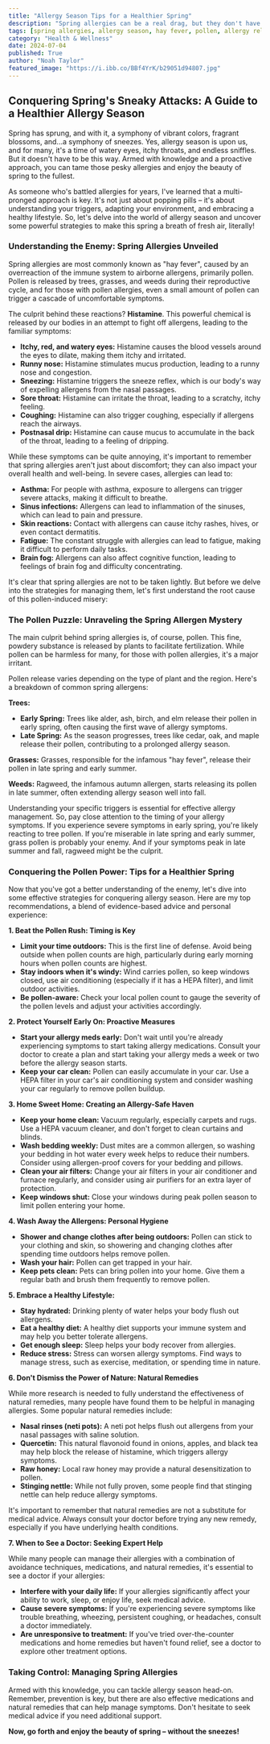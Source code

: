 ```yaml
---
title: "Allergy Season Tips for a Healthier Spring"
description: "Spring allergies can be a real drag, but they don't have to ruin your enjoyment of the season. This blog post provides practical tips to manage your allergies, from understanding triggers to creating an allergy-safe environment and exploring natural remedies. Get ready to conquer spring allergies and enjoy the beauty of the season."
tags: [spring allergies, allergy season, hay fever, pollen, allergy relief, allergy tips, allergy management, natural remedies, health, wellness]
category: "Health & Wellness"
date: 2024-07-04
published: True
author: "Noah Taylor"
featured_image: "https://i.ibb.co/BBf4YrK/b29051d94807.jpg"
---
```


## Conquering Spring's Sneaky Attacks: A Guide to a Healthier Allergy Season

Spring has sprung, and with it, a symphony of vibrant colors, fragrant blossoms, and...a symphony of sneezes. Yes, allergy season is upon us, and for many, it's a time of watery eyes, itchy throats, and endless sniffles. But it doesn't have to be this way. Armed with knowledge and a proactive approach, you can tame those pesky allergies and enjoy the beauty of spring to the fullest.

As someone who's battled allergies for years, I've learned that a multi-pronged approach is key. It's not just about popping pills – it's about understanding your triggers, adapting your environment, and embracing a healthy lifestyle. So, let's delve into the world of allergy season and uncover some powerful strategies to make this spring a breath of fresh air, literally!

### Understanding the Enemy: Spring Allergies Unveiled

Spring allergies are most commonly known as "hay fever", caused by an overreaction of the immune system to airborne allergens, primarily pollen. Pollen is released by trees, grasses, and weeds during their reproductive cycle, and for those with pollen allergies, even a small amount of pollen can trigger a cascade of uncomfortable symptoms.

The culprit behind these reactions? **Histamine**.  This powerful chemical is released by our bodies in an attempt to fight off allergens, leading to the familiar symptoms:

* **Itchy, red, and watery eyes:**  Histamine causes the blood vessels around the eyes to dilate, making them itchy and irritated.
* **Runny nose:** Histamine stimulates mucus production, leading to a runny nose and congestion.
* **Sneezing:**  Histamine triggers the sneeze reflex, which is our body's way of expelling allergens from the nasal passages.
* **Sore throat:**  Histamine can irritate the throat, leading to a scratchy, itchy feeling.
* **Coughing:**  Histamine can also trigger coughing, especially if allergens reach the airways.
* **Postnasal drip:** Histamine can cause mucus to accumulate in the back of the throat, leading to a feeling of dripping.

While these symptoms can be quite annoying, it's important to remember that spring allergies aren't just about discomfort; they can also impact your overall health and well-being. In severe cases, allergies can lead to:

* **Asthma:** For people with asthma, exposure to allergens can trigger severe attacks, making it difficult to breathe.
* **Sinus infections:**  Allergens can lead to inflammation of the sinuses, which can lead to pain and pressure.
* **Skin reactions:**  Contact with allergens can cause itchy rashes, hives, or even contact dermatitis.
* **Fatigue:**  The constant struggle with allergies can lead to fatigue, making it difficult to perform daily tasks.
* **Brain fog:**  Allergens can also affect cognitive function, leading to feelings of brain fog and difficulty concentrating.

It's clear that spring allergies are not to be taken lightly. But before we delve into the strategies for managing them, let's first understand the root cause of this pollen-induced misery:

### The Pollen Puzzle: Unraveling the Spring Allergen Mystery

The main culprit behind spring allergies is, of course, pollen. This fine, powdery substance is released by plants to facilitate fertilization. While pollen can be harmless for many, for those with pollen allergies, it's a major irritant.

Pollen release varies depending on the type of plant and the region. Here's a breakdown of common spring allergens:

**Trees:** 
* **Early Spring:** Trees like alder, ash, birch, and elm release their pollen in early spring, often causing the first wave of allergy symptoms.
* **Late Spring:** As the season progresses, trees like cedar, oak, and maple release their pollen, contributing to a prolonged allergy season.

**Grasses:**  Grasses, responsible for the infamous "hay fever", release their pollen in late spring and early summer. 

**Weeds:**  Ragweed, the infamous autumn allergen, starts releasing its pollen in late summer, often extending allergy season well into fall.

Understanding your specific triggers is essential for effective allergy management. So, pay close attention to the timing of your allergy symptoms. If you experience severe symptoms in early spring, you're likely reacting to tree pollen. If you're miserable in late spring and early summer, grass pollen is probably your enemy. And if your symptoms peak in late summer and fall, ragweed might be the culprit.

### Conquering the Pollen Power:  Tips for a Healthier Spring

Now that you've got a better understanding of the enemy, let's dive into some effective strategies for conquering allergy season.  Here are my top recommendations, a blend of evidence-based advice and personal experience:

**1. Beat the Pollen Rush:  Timing is Key**

* **Limit your time outdoors:**  This is the first line of defense.  Avoid being outside when pollen counts are high, particularly during early morning hours when pollen counts are highest. 
* **Stay indoors when it's windy:** Wind carries pollen, so keep windows closed, use air conditioning (especially if it has a HEPA filter), and limit outdoor activities.
* **Be pollen-aware:**  Check your local pollen count to gauge the severity of the pollen levels and adjust your activities accordingly.

**2.  Protect Yourself Early On: Proactive Measures**

* **Start your allergy meds early:**  Don't wait until you're already experiencing symptoms to start taking allergy medications.  Consult your doctor to create a plan and start taking your allergy meds a week or two before the allergy season starts. 
* **Keep your car clean:**  Pollen can easily accumulate in your car. Use a HEPA filter in your car's air conditioning system and consider washing your car regularly to remove pollen buildup. 

**3.  Home Sweet Home:  Creating an Allergy-Safe Haven**

* **Keep your home clean:**  Vacuum regularly, especially carpets and rugs. Use a HEPA vacuum cleaner, and don't forget to clean curtains and blinds.
* **Wash bedding weekly:** Dust mites are a common allergen, so washing your bedding in hot water every week helps to reduce their numbers. Consider using allergen-proof covers for your bedding and pillows.
* **Clean your air filters:** Change your air filters in your air conditioner and furnace regularly, and consider using air purifiers for an extra layer of protection.
* **Keep windows shut:**  Close your windows during peak pollen season to limit pollen entering your home.

**4.  Wash Away the Allergens:  Personal Hygiene**

* **Shower and change clothes after being outdoors:** Pollen can stick to your clothing and skin, so showering and changing clothes after spending time outdoors helps remove pollen.
* **Wash your hair:** Pollen can get trapped in your hair. 
* **Keep pets clean:** Pets can bring pollen into your home.  Give them a regular bath and brush them frequently to remove pollen.

**5.  Embrace a Healthy Lifestyle:**  

* **Stay hydrated:** Drinking plenty of water helps your body flush out allergens.
* **Eat a healthy diet:** A healthy diet supports your immune system and may help you better tolerate allergens.
* **Get enough sleep:**  Sleep helps your body recover from allergies.
* **Reduce stress:** Stress can worsen allergy symptoms. Find ways to manage stress, such as exercise, meditation, or spending time in nature.

**6.  Don't Dismiss the Power of Nature: Natural Remedies**

While more research is needed to fully understand the effectiveness of natural remedies, many people have found them to be helpful in managing allergies. Some popular natural remedies include:

* **Nasal rinses (neti pots):**  A neti pot helps flush out allergens from your nasal passages with saline solution.
* **Quercetin:** This natural flavonoid found in onions, apples, and black tea may help block the release of histamine, which triggers allergy symptoms.
* **Raw honey:** Local raw honey may provide a natural desensitization to pollen.
* **Stinging nettle:** While not fully proven, some people find that stinging nettle can help reduce allergy symptoms.

It's important to remember that natural remedies are not a substitute for medical advice.  Always consult your doctor before trying any new remedy, especially if you have underlying health conditions.

**7.  When to See a Doctor: Seeking Expert Help**

While many people can manage their allergies with a combination of avoidance techniques, medications, and natural remedies, it's essential to see a doctor if your allergies:

* **Interfere with your daily life:**  If your allergies significantly affect your ability to work, sleep, or enjoy life, seek medical advice.
* **Cause severe symptoms:** If you're experiencing severe symptoms like trouble breathing, wheezing, persistent coughing, or headaches, consult a doctor immediately.
* **Are unresponsive to treatment:** If you've tried over-the-counter medications and home remedies but haven't found relief, see a doctor to explore other treatment options.

### Taking Control:  Managing Spring Allergies  

Armed with this knowledge, you can tackle allergy season head-on.  Remember, prevention is key, but there are also effective medications and natural remedies that can help manage symptoms.  Don't hesitate to seek medical advice if you need additional support.  

**Now, go forth and enjoy the beauty of spring – without the sneezes!**